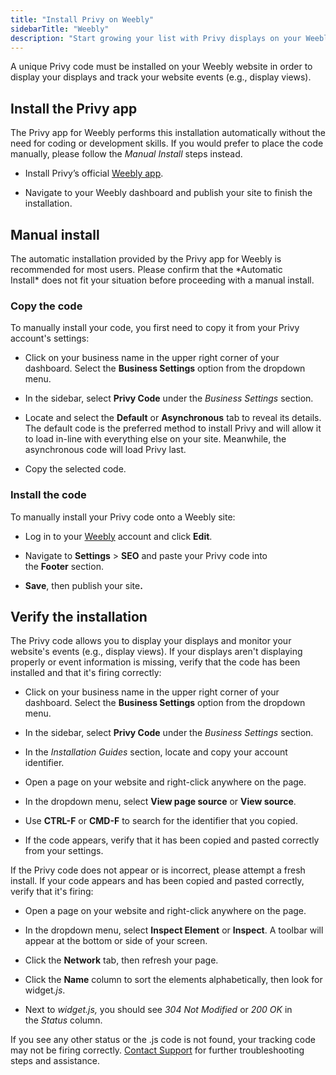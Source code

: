 ```yaml
---
title: "Install Privy on Weebly"
sidebarTitle: "Weebly"
description: "Start growing your list with Privy displays on your Weebly site."
---
```


A unique Privy code must be installed on your Weebly website in order to display your displays and track your website events (e.g., display views).

## Install the Privy app

The Privy app for Weebly performs this installation automatically without the need for coding or development skills. If you would prefer to place the code manually, please follow the *Manual Install* steps instead. 

* Install Privy’s official [Weebly app](http://www.weebly.com/app-center/privy). 

* Navigate to your Weebly dashboard and publish your site to finish the installation.

## Manual install

<Note>
  The automatic installation provided by the Privy app for Weebly is recommended for most users. Please confirm that the *Automatic Install* does not fit your situation before proceeding with a manual install. 
</Note>

### Copy the code

To manually install your code, you first need to copy it from your Privy account's settings:

* Click on your business name in the upper right corner of your dashboard. Select the **Business Settings** option from the dropdown menu. 

* In the sidebar, select **Privy Code** under the *Business Settings* section. 

* Locate and select the **Default** or **Asynchronous** tab to reveal its details. The default code is the preferred method to install Privy and will allow it to load in-line with everything else on your site. Meanwhile, the asynchronous code will load Privy last. 

* Copy the selected code. 



### Install the code

To manually install your Privy code onto a Weebly site:

* Log in to your [Weebly](https://www.weebly.com/app/front-door/signin?path=login#/) account and click **Edit**.

* Navigate to **Settings** > **SEO** and paste your Privy code into the **Footer** section. 

* **Save**, then publish your sit&#x65;**.** 



## Verify the installation

The Privy code allows you to display your displays and monitor your website's events (e.g., display views). If your displays aren't displaying properly or event information is missing, verify that the code has been installed and that it's firing correctly:

* Click on your business name in the upper right corner of your dashboard. Select the **Business Settings** option from the dropdown menu. 

* In the sidebar, select **Privy Code** under the *Business Settings* section. 

* In the *Installation Guides* section, locate and copy your account identifier. 

* Open a page on your website and right-click anywhere on the page.

* In the dropdown menu, select **View page source** or **View source**.

* Use **CTRL-F** or **CMD-F** to search for the identifier that you copied.



* If the code appears, verify that it has been copied and pasted correctly from your settings.

If the Privy code does not appear or is incorrect, please attempt a fresh install. If your code appears and has been copied and pasted correctly, verify that it's firing: 

* Open a page on your website and right-click anywhere on the page.

* In the dropdown menu, select **Inspect Element** or **Inspect**. A toolbar will appear at the bottom or side of your screen.

* Click the **Network** tab, then refresh your page. 

* Click the **Name** column to sort the elements alphabetically, then look for widge&#x74;*.js*. 

* Next to *widget.js,* you should see *304 Not Modified* or *200 OK* in the *Status* column.



If you see any other status or the .js code is not found, your tracking code may not be firing correctly. [Contact Support](mailto:support@privy.com) for further troubleshooting steps and assistance.